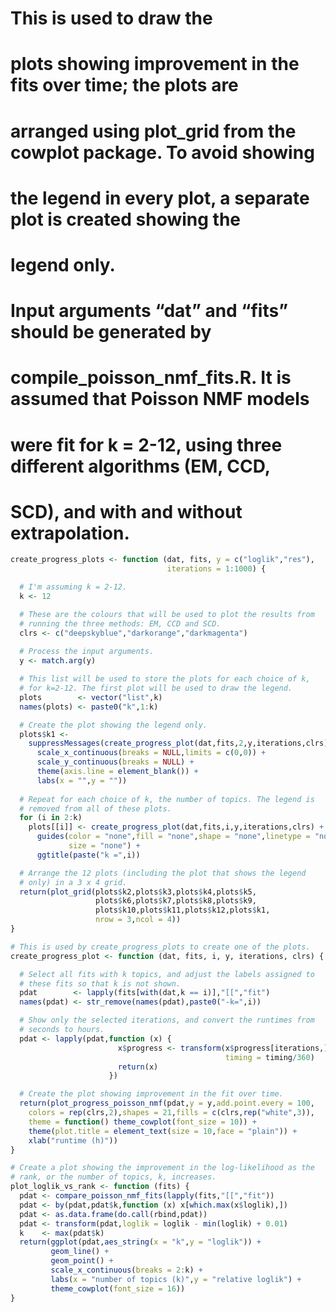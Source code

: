 # This is used  to draw the
# plots showing improvement in the fits over time; the plots are
# arranged using plot_grid from the cowplot package. To avoid showing
# the legend in every plot, a separate plot is created showing the
# legend only.
#  
# Input arguments "dat" and "fits" should be generated by
# compile_poisson_nmf_fits.R. It is assumed that Poisson NMF models
# were fit for k = 2-12, using three different algorithms (EM, CCD,
# SCD), and with and without extrapolation.

```r
create_progress_plots <- function (dat, fits, y = c("loglik","res"),
                                   iterations = 1:1000) {

  # I'm assuming k = 2-12.
  k <- 12

  # These are the colours that will be used to plot the results from
  # running the three methods: EM, CCD and SCD.
  clrs <- c("deepskyblue","darkorange","darkmagenta")
  
  # Process the input arguments.
  y <- match.arg(y)

  # This list will be used to store the plots for each choice of k,
  # for k=2-12. The first plot will be used to draw the legend.
  plots        <- vector("list",k)
  names(plots) <- paste0("k",1:k)

  # Create the plot showing the legend only.
  plots$k1 <-
    suppressMessages(create_progress_plot(dat,fits,2,y,iterations,clrs) +
      scale_x_continuous(breaks = NULL,limits = c(0,0)) +
      scale_y_continuous(breaks = NULL) +
      theme(axis.line = element_blank()) +
      labs(x = "",y = ""))
  
  # Repeat for each choice of k, the number of topics. The legend is
  # removed from all of these plots.
  for (i in 2:k)
    plots[[i]] <- create_progress_plot(dat,fits,i,y,iterations,clrs) +
      guides(color = "none",fill = "none",shape = "none",linetype = "none",
             size = "none") +
      ggtitle(paste("k =",i))

  # Arrange the 12 plots (including the plot that shows the legend
  # only) in a 3 x 4 grid.
  return(plot_grid(plots$k2,plots$k3,plots$k4,plots$k5,
                   plots$k6,plots$k7,plots$k8,plots$k9,
                   plots$k10,plots$k11,plots$k12,plots$k1,
                   nrow = 3,ncol = 4))
}

# This is used by create_progress_plots to create one of the plots.
create_progress_plot <- function (dat, fits, i, y, iterations, clrs) {

  # Select all fits with k topics, and adjust the labels assigned to
  # these fits so that k is not shown.
  pdat        <- lapply(fits[with(dat,k == i)],"[[","fit")
  names(pdat) <- str_remove(names(pdat),paste0("-k=",i))

  # Show only the selected iterations, and convert the runtimes from
  # seconds to hours.
  pdat <- lapply(pdat,function (x) {
                        x$progress <- transform(x$progress[iterations,],
                                                timing = timing/360)
                        return(x)
                      })

  # Create the plot showing improvement in the fit over time.
  return(plot_progress_poisson_nmf(pdat,y = y,add.point.every = 100,
    colors = rep(clrs,2),shapes = 21,fills = c(clrs,rep("white",3)),
    theme = function() theme_cowplot(font_size = 10)) +
    theme(plot.title = element_text(size = 10,face = "plain")) +
    xlab("runtime (h)"))
}

# Create a plot showing the improvement in the log-likelihood as the
# rank, or the number of topics, k, increases.
plot_loglik_vs_rank <- function (fits) {
  pdat <- compare_poisson_nmf_fits(lapply(fits,"[[","fit"))
  pdat <- by(pdat,pdat$k,function (x) x[which.max(x$loglik),])
  pdat <- as.data.frame(do.call(rbind,pdat))
  pdat <- transform(pdat,loglik = loglik - min(loglik) + 0.01)
  k    <- max(pdat$k)
  return(ggplot(pdat,aes_string(x = "k",y = "loglik")) +
         geom_line() +
         geom_point() +
         scale_x_continuous(breaks = 2:k) +
         labs(x = "number of topics (k)",y = "relative loglik") +
         theme_cowplot(font_size = 16))
}
```
